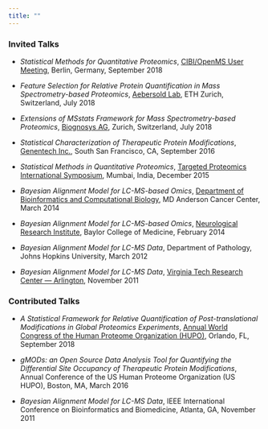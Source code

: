 ```yaml
---
title: ""
---
```


### Invited Talks

* _Statistical Methods for Quantitative Proteomics_, [CIBI/OpenMS User Meeting](https://sites.google.com/view/cibi-user-meeting-2018/home), Berlin, Germany, September 2018

* _Feature Selection for Relative Protein Quantification in Mass Spectrometry-based Proteomics_, [Aebersold Lab](http://www.imsb.ethz.ch/research/aebersold.html), ETH Zurich, Switzerland, July 2018

* _Extensions of MSstats Framework for Mass Spectrometry-based Proteomics_, [Biognosys AG](https://biognosys.com/), Zurich, Switzerland, July 2018

* _Statistical Characterization of Therapeutic Protein Modifications_, [Genentech Inc.](https://www.gene.com/), South San Francisco, CA, September 2016

* _Statistical Methods in Quantitative Proteomics_, [Targeted Proteomics International Symposium](http://www.bio.iitb.ac.in/~sanjeeva/itpws/symposium/), Mumbai, India, December 2015

* _Bayesian Alignment Model for LC-MS-based Omics_, [Department of Bioinformatics and Computational Biology](https://www.mdanderson.org/research/departments-labs-institutes/departments-divisions/bioinformatics-and-computational-biology.html), MD Anderson Cancer Center, March 2014

* _Bayesian Alignment Model for LC-MS-based Omics_, [Neurological Research Institute](https://nri.texaschildrens.org/), Baylor College of Medicine, February 2014

* _Bayesian Alignment Model for LC-MS Data_, Department of Pathology, Johns Hopkins University, March 2012

* _Bayesian Alignment Model for LC-MS Data_, [Virginia Tech Research Center --- Arlington](https://www.ncr.vt.edu/discovery/research_center_arlington.html), November 2011

### Contributed Talks

* _A Statistical Framework for Relative Quantification of Post-translational Modifications in Global Proteomics Experiments_, [Annual World Congress of the Human Proteome Organization (HUPO)](https://www.hupo2018.org/), Orlando, FL, September 2018

* _gMODs: an Open Source Data Analysis Tool for Quantifying the Differential Site Occupancy of Therapeutic Protein Modifications_, Annual Conference of the US Human Proteome Organization (US HUPO), Boston, MA, March 2016

* _Bayesian Alignment Model for LC-MS Data_, IEEE International Conference on Bioinformatics and Biomedicine, Atlanta, GA, November 2011

